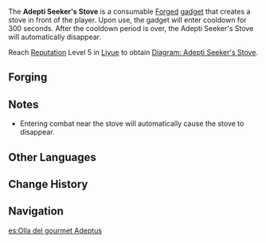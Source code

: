 {{Item Infobox
|id           = 220006
|image        = Item Adepti Seeker's Stove.png
|type         = Consumables
|invCategory  = Gadgets
|rarity       = 3
|effect       = A portable stove that can be used to access [[Cooking]] when outside of combat.
|description  = A curious portable stove that can be quickly set up for cooking almost anywhere. Liyue's terrain is vast, varied, and at times even ihospitable &mdash; and yet all its inhabitants share a love of good food. These two phenomena would not be able to coexist were it not for portable cooking equipment like this. Whether you are scaling the heights of [[Jueyun Karst]] or exploring the islets of [[Guyun Stone Forest]], bringing a portable stove means that a delicious and freshly cooked hot meal is always available at a moment's notice.
|recipe       = Reach [[Reputation]] Level 5 in [[Liyue]]
|recipeType   = Diagram
|reusable     = No
|usage        = Placed
|memento      = No
}}
{{Description|A curious portable stove that can be quickly set up for cooking almost anywhere. Liyue's terrain is vast, varied, and at times even ihospitable &mdash; and yet all its inhabitants share a love of good food. These two phenomena would not be able to coexist were it not for portable cooking equipment like this. Whether you are scaling the heights of [[Jueyun Karst]] or exploring the islets of [[Guyun Stone Forest]], bringing a portable stove means that a delicious and freshly cooked hot meal is always available at a moment's notice.}}
The '''Adepti Seeker's Stove''' is a consumable [[Forge]]d [[gadget]] that creates a stove in front of the player. Upon use, the gadget will enter cooldown for 300 seconds. After the cooldown period is over, the Adepti Seeker's Stove will automatically disappear.

Reach [[Reputation]] Level 5 in [[Liyue]] to obtain [[Diagram: Adepti Seeker's Stove]].

==Forging==
{{Recipe
|type = Forging
|Flaming Essential Oil = 1
|Crystal Core = 2
|Iron Chunk = 2
|Mora = 500
|time = 10s
|sort = Flaming Essential Oil,Crystal Core,Iron Chunk,Mora
}}

==Notes==
*Entering combat near the stove will automatically cause the stove to disappear.

==Other Languages==
{{Other Languages
|en      = Adepti Seeker's Stove
|zhs     = 「寻仙的美食家」
|zhs_rm  = "Xún Xiān de Měishíjiā"
|zht     = 「尋仙的美食家」
|zht_rm  = "Xún Xiān de Měishíjiā"
|zh_tl   = "Adepti-Seeking Gourmet"
|ja      = 「仙人探しの美食家」
|ja_rm   = "Sennin-Sagashi no Bishokuka"
|ja_tl   = "Adepti-Seeking Gourmet"
|ko      = {{tt|선인|仙人}} 찾는 {{tt|미식가|美食家}}
|ko_rm   = Seonin Channeun Misikga
|ko_tl   = Adepti-Seeking Gourmet
|es      = Olla del gourmet Adeptus
|es_tl   = Adeptus' Gourmet Pot
|fr      = Chaudron d'Adepte
|fr_tl   = Adeptus' Cauldron
|ru      = Печь искателя Адептов
|ru_tl   = 
|th      = Adepti Seeker's Stove
|vi      = Nhà Ẩm Thực Tìm Tiên
|vi_tl   = 
|de      = Adeptensucher-Gourmet
|de_tl   = Adepti Seeker's Gourmet
|id      = Adeptus-Seeking Gourmet
|pt      = Fogão Procurador de Adepti
|pt_tl   = 
}}

==Change History==
{{Change History|1.1}}

==Navigation==
{{Gadget Navbox}}

[[es:Olla del gourmet Adeptus]]